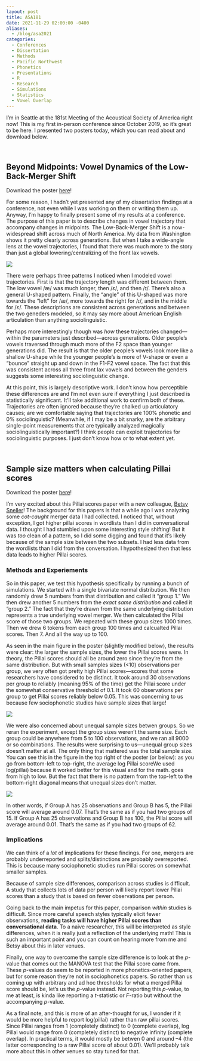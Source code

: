 ```yaml
---
layout: post
title: ASA181
date: 2021-11-29 02:00:00 -0400
aliases:
  - /blog/asa2021
categories:
  - Conferences
  - Dissertation
  - Methods
  - Pacific Northwest
  - Phonetics
  - Presentations
  - R
  - Research
  - Simulations
  - Statistics
  - Vowel Overlap
---
```


I'm in Seattle at the 181st Meeting of the Acoustical Society of America right now! This is my first in-person conference since October 2019, so it's great to be here. I presented two posters today, which you can read about and download below.

<br/>

## Beyond Midpoints: Vowel Dynamics of the Low-Back-Merger Shift

:::callout-tip
Download the poster [here](/downloads/211129-ASA2021-trajs.pdf)!
:::

For some reason, I hadn't yet presented any of my dissertation findings at a conference, not even while I was working on them or writing them up. Anyway, I'm happy to finally present some of my results at a conference. The purpose of this paper is to describe changes in vowel trajectory that accompany changes in midpoints. The Low-Back-Merger Shift is a now-widespread shift across much of North America. My data from Washington shows it pretty clearly across generations. But when I take a wide-angle lens at the vowel trajectories, I found that there was much more to the story than just a global lowering/centralizing of the front lax vowels.

![](asa2021_trajs.png){fig-width=85%}

There were perhaps three patterns I noticed when I modeled vowel trajectories. First is that the trajectory length was different between them. The low vowel /æ/ was much longer, then /ɛ/, and then /ɪ/. There's also a general U-shaped pattern. Finally, the "angle" of this U-shaped was more towards the "left" for /æ/, more towards the right for /ɪ/, and in the middle for /ɛ/. These descriptions are consistent across generations and between the two geneders modeled, so it may say more about American English articulation than anything sociolinguistic. 

Perhaps more interestingly though was *how* these trajectories changed---within the parameters just described---across generations. Older people's vowels traversed through much more of the F2 space than younger generations did. The result is that the older people's vowels look more like a shallow U-shape while the younger people's is more of V-shape or even a "bounce" straight up and down in the F1-F2 vowel space. The fact that this was consistent across all three front lax vowels and between the genders suggests some interesting sociolinguistic change. 

At this point, this is largely descriptive work. I don't know how perceptible these differences are and I'm not even sure if everything I just described is statistically significant. It'll take additional work to confirm both of these. Trajectories are often ignored because they're chalked up articulatory causes; are we comfortable saying that trajectories are 100% phonetic and 0% sociolinguistic? (Meanwhile, if I may be a bit snarky, are the arbitrary single-point measurements that are typically analyzed magically sociolinguistically important?) I think people can exploit trajectories for sociolinguistic purposes. I just don't know how or to what extent yet. 

<br/>


## Sample size matters when calculating Pillai scores

:::callout-tip
Download the poster [here](/downloads/211129-ASA2021_pillai.pdf)!
:::

I'm very excited about this Pillai scores paper with a new colleague, [Betsy Sneller](https://betsysneller.github.io)! The background for this papers is that a while ago I was analyzing some *cot-caught* merger data I had collected. I noticed that, without exception, I got higher pillai scores in wordlists than I did in conversational data. I thought I had stumbled upon some interesting style shifting! But it was *too* clean of a pattern, so I did some digging and found that it's likely because of the sample size between the two subsets. I had less data from the wordlists than I did from the conversation. I hypothesized then that less data leads to higher Pillai scores.

### Methods and Experiements
So in this paper, we test this hypothesis specifically by running a bunch of simulations. We started with a single bivariate normal distribution. We then randomly drew 5 numbers from that distribution and called it "group 1." We then drew another 5 numbers from the *exact same distribution* and called it "group 2." The fact that they're drawn from the same underlying distribution represents a true underlying vowel merger. We then calculated the Pillai score of those two groups. We repeated with these group sizes 1000 times. Then we drew 6 tokens from each group 100 times and calcualted Pillai scores. Then 7. And all the way up to 100.

As seen in the main figure in the poster (slightly modified below), the results were clear: the larger the sample sizes, the lower the Pillai scores were. In theory, the Pillai scores should all be around zero since they're from the same distribution. But with small samples sizes (<10) observations per group, we very often got pretty high Pillai scores---scores that some researchers have considered to be distinct. It took around 30 observations per group to reliably (meaning 95% of the time) get the Pillai score under the somewhat conservative threshold of 0.1. It took 60 observations per group to get Pillai scores reliably below 0.05. This was concerning to us because few sociophonetic studies have sample sizes that large!

![](asa2021_equal.png){fig-width=85%}

We were also concerned about unequal sample sizes betwen groups. So we reran the experiment, except the group sizes weren't the same size. Each group could be anywhere from 5 to 100 observations, and we ran all 9000 or so combinations. The results were surprising to us---unequal group sizes doesn't matter at all. The only thing that mattered was the total sample size. You can see this in the figure in the top right of the poster (or below): as you go from bottom-left to top-right, the average log Pillai score<span class="sidenote">We used log(pillai) because it worked better for this visual and for the math.</span> goes from high to low. But the fact that there is no pattern from the top-left to the bottom-right diagonal means that unequal sizes don't matter. 

![](asa2021_unequal.png){fig-width=85%}

In other words, if Group A has 25 observations and Group B has 5, the Pillai score will average around 0.07. That’s the same as if you had two groups of 15. If Group A has 25 observations and Group B has 100, the Pillai score will average around 0.01. That’s the same as if you had two groups of 62.

### Implications

We can think of a *lot* of implications for these findings. For one, mergers are probably underreported and splits/distinctions are probably overreported. This is because many sociophonetic studies run Pillai scores on somewhat smaller samples. 

Because of sample size differences, comparison across studies is difficult. A study that collects lots of data per person will likely report lower Pillai scores than a study that is based on fewer observations per person.

Going back to the main impetus for this paper, comparison *within* studies is difficult. Since more careful speech styles typically elicit fewer observations, **reading tasks will have higher Pillai scores than conversational data**. To a naive researcher, this will be interpreted as style differences, when it is really just a reflection of the underlying math! This is such an important point and you can count on hearing more from me and Betsy about this in later venues.

Finally, one way to overcome the sample size difference is to look at the *p*-value that comes out the MANOVA test that the Pillai score came from. These *p*-values do seem to be reported in more phonetics-oriented papers, but for some reason they're not in sociophonetics papers. So rather than us coming up with arbitrary and ad hoc thresholds for what a merged Pillai score should be, let's us the *p*-value instead. Not reporting this *p*-value, to me at least, is kinda like reporting a *t*-statistic or *F*-ratio but without the accompanying *p*-value. 

As a final note, and this is more of an after-thought for us, I wonder if it would be more helpful to report log(pillai) rather than raw pillai scores. Since Pillai ranges from 1 (completely distinct) to 0 (complete overlap), log Pillai would range from 0 (completely distinct) to negative infinity (complete overlap). In practical terms, it would mostly be betwen 0 and around --4 (the latter corresponding to a raw Pillai score of about 0.01). We'll probably talk more about this in other venues so stay tuned for that. 
